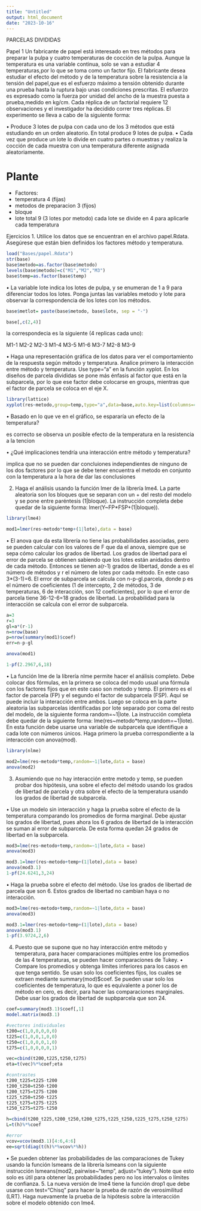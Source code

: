 ```yaml
---
title: "Untitled"
output: html_document
date: "2023-10-16"
---
```


PARCELAS DIVIDIDAS

Papel 1
Un fabricante de papel está interesado en tres métodos para preparar la pulpa y cuatro temperaturas de cocción de la pulpa. Aunque la temperatura es una variable continua, solo se van a estudiar 4 temperaturas,por lo que se toma como un factor fijo.
El fabricante desea estudiar el efecto del método y de la temperatura sobre la resistencia a la tensión del papel,que es el esfuerzo máximo a tensión obtenido durante una prueba hasta la ruptura bajo unas condiciones prescritas. El esfuerzo es expresado como la fuerza por unidad del ancho de la muestra puesta a prueba,medido en kg/cm. Cada réplica de un factorial requiere 12 observaciones y el investigador ha decidido correr tres réplicas. El
experimento se lleva a cabo de la siguiente forma:

• Produce 3 lotes de pulpa con cada uno de los 3 métodos que está estudiando en un orden aleatorio. En total produce 9 lotes de pulpa.
• Cada vez que produce un lote lo divide en cuatro partes o muestras y realiza la cocción de cada muestra con una temperatura diferente asignada aleatoriamente.

# Plante
* Factores:
- temperatura 4 (fijas)
- metodos de preparacion 3 (fijos)
* bloque
- lote total 9 (3 lotes por metodo)
cada lote se divide en 4 para aplicarle cada temperatura

Ejercicios
1. Utilice los datos que se encuentran en el archivo papel.Rdata. Asegúrese que están bien definidos los factores método y temperatura.
```r
load("Bases/papel.Rdata")
str(base)
base$metodo=as.factor(base$metodo)
levels(base$metodo)=c("M1","M2","M3")
base$temp=as.factor(base$temp)
```

• La variable lote indica los lotes de pulpa, y se enumeran de 1 a 9 para diferenciar todos los lotes. Ponga juntas las variables metodo y lote para observar la correspondencia de los lotes con los métodos.
```r
base$metlot= paste(base$metodo, base$lote, sep = "-")
```

```r
base[,c(2,4)]
```

la correspondecia es la siguiente (4 replicas cada uno):

M1-1
M2-2
M2-3
M1-4
M3-5
M1-6
M3-7
M2-8
M3-9


• Haga una representación gráfica de los datos para ver el comportamiento de la respuesta según método y temperatura. Analice primero la interacción entre método y temperatura. Use type="a" en la función xyplot. En los diseños de parcela divididas se pone más énfasis al factor que está en la subparcela, por lo que ese factor debe colocarse en groups, mientras que el factor de parcela se coloca en el eje X.
```r
library(lattice)
xyplot(res~metodo,group=temp,type="a",data=base,auto.key=list(columns=4))
```

• Basado en lo que ve en el gráfico, se espararía un efecto de la temperatura?

es correcto se observa un posible efecto de la temperatura en la resistencia a la tencion

• ¿Qué implicaciones tendría una interacción entre método y temperatura?

implica que no se pueden dar concluiones independientes de ninguno de los dos factores por lo que se debe tener encuentra el metodo en conjunto con la temperatura a la hora de dar las conclusiones

2. Haga el análisis usando la función lmer de la librería lme4. La parte aleatoria son los bloques que se separan con un + del resto del modelo y se pone entre paréntesis (1|bloque). La instrucción completa debe quedar de la siguiente forma: lmer(Y~FP*FSP+(1|bloque)).

```r
library(lme4)
```

```r
mod1=lmer(res~metodo*temp+(1|lote),data = base)
```

• El anova que da esta librería no tiene las probabilidades asociadas, pero se pueden calcular con los valores de F que da el anova, siempre que se sepa cómo calcular los grados de libertad. Los grados de libertad para el error de parcela se obtienen sabiendo que los lotes están anidados dentro de cada método. Entonces se tienen a(r-1) grados de libertad, donde a es el número de métodos y r el número de lotes por cada método. En este caso 3*(3-1)=6. El error de subparcela se calcula con n-p-gl.parcela, donde p es el número de coeficientes (1 de intercepto, 2 de métodos, 3 de temperaturas, 6 de interacción, son 12 coeficientes), por lo que el error de parcela tiene 36-12-6=18 grados de libertad. La probabilidad para la interacción se calcula con el error de subparcela.
```r
a=3
r=3
gl=a*(r-1)
n=nrow(base)
p=nrow(summary(mod1)$coef)
err=n-p-gl
```

```r
anova(mod1)
```

```r
1-pf(2.2967,6,18)
```

• La función lme de la librería nlme permite hacer el análisis completo. Debe colocar dos fórmulas, en la primera se coloca del modo usual una fórmula con los factores fijos que en este caso son metodo y temp. El primero es el factor de parcela (FP) y el segundo el factor de subparcela (FSP). Aquí se puede incluir la interacción entre ambos. Luego se coloca en la parte aleatoria las subparcelas identificadas por lote separado por coma del resto del modelo, de la siguiente forma random=~1|lote. La instrucción completa debe quedar de la siguiente forma: lme(res~metodo*temp,random=~1|lote). En esta función debe usarse una variable de subparcela que identifique a cada lote con números únicos. Haga primero la prueba correspondiente a la interacción con anova(mod).
```r
library(nlme)
```

```r
mod2=lme(res~metodo*temp,random=~1|lote,data = base)
anova(mod2)
```

3. Asumiendo que no hay interacción entre metodo y temp, se pueden probar dos hipótesis, una sobre el efecto del método usando los grados de libertad de parcela y otra sobre el efecto de la temperatura usando los grados de libertad de subparcela.

• Use un modelo sin interacción y haga la prueba sobre el efecto de la temperatura comparando los promedios de forma marginal. Debe ajustar los grados de libertad, pues ahora los 6 grados de libertad de la interacción se suman al error de subparcela. De esta forma quedan 24 grados de libertad en la
subparcela.
```r
mod3=lme(res~metodo+temp,random=~1|lote,data = base)
anova(mod3)

mod3.1=lmer(res~metodo+temp+(1|lote),data = base)
anova(mod3.1)
1-pf(24.6241,3,24)
```

• Haga la prueba sobre el efecto del método. Use los grados de libertad de parcela que son 6. Estos grados de libertad no cambian haya o no interacción.
```r
mod3=lme(res~metodo+temp,random=~1|lote,data = base)
anova(mod3)

mod3.1=lmer(res~metodo+temp+(1|lote),data = base)
anova(mod3.1)
1-pf(3.9724,2,6)
```


4. Puesto que se supone que no hay interacción entre método y temperatura, para hacer comparaciones múltiples entre los promedios de las 4 temperaturas, se pueden hacer comparaciones de Tukey.
• Compare los promedios y obtenga límites inferiores para los casos en que tenga sentido. Se usan solo los coeficientes fijos, los cuales se extraen mediante summary(mod)$coef. Se pueden usar solo los coeficientes de temperatura, lo que es equivalente a poner los de método en cero, es decir, para hacer las comparaciones marginales. Debe usar los grados de libertad de supbparcela que son 24.
```r
coef=summary(mod3.1)$coef[,1]
model.matrix(mod3.1)
```
```r
#vectores individuales
t200=c(1,0,0,0,0,0)
t225=c(1,0,0,1,0,0)
t250=c(1,0,0,0,1,0)
t275=c(1,0,0,0,0,1)

vec=cbind(t200,t225,t250,t275)
eta=t(vec)%*%coef;eta
```
```r
#contrastes
t200_t225=t225-t200
t200_t250=t250-t200
t200_t275=t275-t200
t225_t250=t250-t225
t225_t275=t275-t225
t250_t275=t275-t250

h=cbind(t200_t225,t200_t250,t200_t275,t225_t250,t225_t275,t250_t275)
L=t(h)%*%coef

#error
vcov=vcov(mod3.1)[4:6,4:6]
ee=sqrt(diag(t(h)%*%vcov%*%h))
```

• Se pueden obtener las probabilidades de las comparaciones de Tukey usando la función lsmeans de la librería lsmeans con la siguiente instrucción lsmeans(mod2, pairwise~"temp", adjust="tukey"). Note que esto solo es útil para obtener las probabilidades pero no los intervalos o límites de confianza.
5. La nueva versión de lme4 tiene la función drop1 que debe usarse con test="Chisq" para hacer la prueba de razón de verosimilitud (LRT). Haga nuevamente la prueba de la hipótesis sobre la interacción sobre el modelo obtenido con lme4.